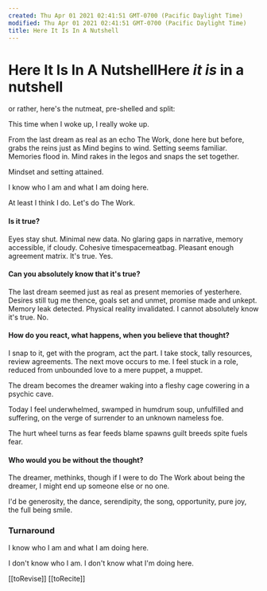 ```yaml
---
created: Thu Apr 01 2021 02:41:51 GMT-0700 (Pacific Daylight Time)
modified: Thu Apr 01 2021 02:41:51 GMT-0700 (Pacific Daylight Time)
title: Here It Is In A Nutshell
---
```

# Here It Is In A NutshellHere ***it is*** in a nutshell
or rather, here's the nutmeat,
pre-shelled and split:

This time when I woke up,
I really woke up.

From the last dream
as real as an echo
The Work,
done here but before,
grabs the reins just as
Mind begins to wind.
Setting seems familiar.
Memories flood in.
Mind rakes in the legos
and snaps the set together.

Mindset and setting attained.

I know who I am
and what I am doing here.

At least I think I do.
Let's do The Work.

#### Is it true?

Eyes stay shut.
Minimal new data.
No glaring gaps in narrative,
memory accessible, if cloudy.
Cohesive timespacemeatbag.
Pleasant enough agreement matrix.
It's true.
Yes.

#### Can you absolutely know that it's true?

The last dream seemed just as real
as present memories of yesterhere.
Desires still tug me thence,
goals set and unmet,
promise made and unkept.
Memory leak detected.
Physical reality invalidated.
I cannot absolutely know it's true.
No.

#### How do you react, what happens, when you believe that thought?

I snap to it,
get with the program,
act the part.
I take stock,
tally resources,
review agreements.
The next move occurs to me.
I feel stuck in a role,
reduced from unbounded love
to a mere puppet,
a muppet.

The dream becomes the dreamer
waking into a fleshy cage
cowering in a psychic cave.

Today I feel underwhelmed,
swamped in humdrum soup,
unfulfilled and suffering,
on the verge of surrender
to an unknown nameless foe.

The hurt wheel turns as fear feeds blame spawns guilt breeds spite fuels fear.

#### Who would you be without the thought?

The dreamer, methinks,
though if I were
to do The Work
about being the dreamer,
I might end up
someone else
or no one.

I'd be
generosity, the dance,
serendipity, the song,
opportunity, pure joy,
the full being smile.

### Turnaround

I know who I am and
what I am doing here.

I don't know who I am.
I don't know what I'm doing here.


[[toRevise]] [[toRecite]]

